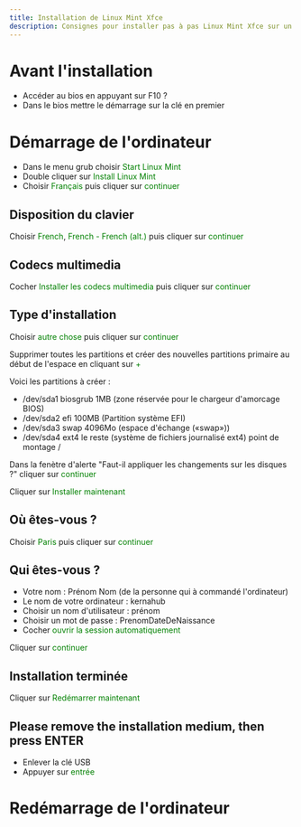 ```yaml
---
title: Installation de Linux Mint Xfce
description: Consignes pour installer pas à pas Linux Mint Xfce sur un PC
---
```


# Avant l'installation

* Accéder au bios en appuyant sur F10 ?
* Dans le bios mettre le démarrage sur la clé en premier


# Démarrage de l'ordinateur

* Dans le menu grub choisir <span style="color:green">Start Linux Mint</span>
* Double cliquer sur <span style="color:green">Install Linux Mint</span>
* Choisir <span style="color:green">Français</span> puis cliquer sur <span style="color:green">continuer</span>

## Disposition du clavier

Choisir <span style="color:green">French</span>, <span style="color:green">French - French (alt.)</span> puis cliquer sur <span style="color:green">continuer</span>

## Codecs multimedia

Cocher <span style="color:green">Installer les codecs multimedia</span> puis cliquer sur <span style="color:green">continuer</span>

## Type d'installation

Choisir <span style="color:green">autre chose</span> puis cliquer sur <span style="color:green">continuer</span>

Supprimer toutes les partitions et créer des nouvelles partitions primaire au début de l'espace en cliquant sur <span style="color:green">+</span>

Voici les partitions à créer :

* /dev/sda1   biosgrub   1MB (zone réservée pour le chargeur d'amorcage BIOS)
* /dev/sda2   efi        100MB (Partition système EFI)
* /dev/sda3   swap       4096Mo (espace d'échange («swap»))
* /dev/sda4   ext4       le reste (système de fichiers journalisé ext4) point de montage /

Dans la fenètre d'alerte "Faut-il appliquer les changements sur les disques ?" cliquer sur <span style="color:green">continuer</span>

Cliquer sur <span style="color:green">Installer maintenant</span>

## Où êtes-vous ?

Choisir <span style="color:green">Paris</span> puis cliquer sur <span style="color:green">continuer</span>

## Qui êtes-vous ?

* Votre nom : Prénom Nom (de la personne qui à commandé l'ordinateur)
* Le nom de votre ordinateur : kernahub
* Choisir un nom d'utilisateur : prénom
* Choisir un mot de passe : PrenomDateDeNaissance
* Cocher <span style="color:green">ouvrir la session automatiquement</span>

Cliquer sur <span style="color:green">continuer</span>


## Installation terminée

Cliquer sur <span style="color:green">Redémarrer maintenant</span>


## Please remove the installation medium, then press ENTER

* Enlever la clé USB
* Appuyer sur <span style="color:green">entrée</span>


# Redémarrage de l'ordinateur

